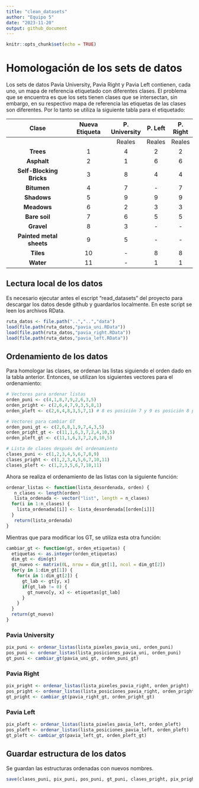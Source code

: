 ```yaml
---
title: "clean_datasets"
author: "Equipo 5"
date: "2023-11-20"
output: github_document
---
```


```r
knitr::opts_chunk$set(echo = TRUE)
```

# Homologación de los sets de datos

Los sets de datos Pavia University, Pavia Right y Pavia Left contienen, cada uno, un mapa de referencia etiquetado con diferentes clases. El problema que se encuentra es que los sets tienen clases que se intersectan, sin embargo, en su respectivo mapa de referencia las etiquetas de las clases son diferentes. Por lo tanto se utiliza la siguiente tabla para el etiquetado:

|          Clase           | Nueva Etiqueta | P. University | P. Left | P. Right |
|:------------------------:|:--------------:|:-------------:|:-------:|:--------:|
|                          |                |    Reales     | Reales  |  Reales  |
|        **Trees**         |       1        |       4       |    2    |    2     |
|       **Asphalt**        |       2        |       1       |    6    |    6     |
| **Self-Blocking Bricks** |       3        |       8       |    4    |    4     |
|       **Bitumen**        |       4        |       7       |   \-    |    7     |
|       **Shadows**        |       5        |       9       |    9    |    9     |
|       **Meadows**        |       6        |       2       |    3    |    3     |
|      **Bare soil**       |       7        |       6       |    5    |    5     |
|        **Gravel**        |       8        |       3       |   \-    |    \-    |
| **Painted metal sheets** |       9        |       5       |   \-    |    \-    |
|        **Tiles**         |       10       |      \-       |    8    |    8     |
|        **Water**         |       11       |      \-       |    1    |    1     |

## Lectura local de los datos

Es necesario ejecutar antes el escript "read_datasets" del proyecto para descargar los datos desde github y guardarlos localmente. En este script se leen los archivos RData.

```r
ruta_datos <- file.path("..","..","data")
load(file.path(ruta_datos,"pavia_uni.RData"))
load(file.path(ruta_datos,"pavia_right.RData"))
load(file.path(ruta_datos,"pavia_left.RData"))
```

## Ordenamiento de los datos

Para homologar las clases, se ordenan las listas siguiendo el orden dado en la tabla anterior. Entonces, se utilizan los siguientes vectores para el ordenamiento:

```r
# Vectores para ordenar listas
orden_puni <- c(4,1,8,7,9,2,6,3,5)
orden_pright <- c(2,6,4,7,9,3,5,8,1)
orden_pleft <- c(2,6,4,8,3,5,7,1) # 8 es posición 7 y 9 es posición 8 porque originalmente no tiene clase 7.

# Vectores para cambiar GT
orden_puni_gt <- c(2,6,8,1,9,7,4,3,5)
orden_pright_gt <- c(11,1,6,3,7,2,4,10,5)
orden_pleft_gt <- c(11,1,6,3,7,2,0,10,5)

# Lista de clases después del ordenamiento
clases_puni <- c(1,2,3,4,5,6,7,8,9)
clases_pright <- c(1,2,3,4,5,6,7,10,11)
clases_pleft <- c(1,2,3,5,6,7,10,11)
```

Ahora se realiza el ordenamiento de las listas con la siguiente función:

```r
ordenar_listas <- function(lista_desordenada, orden) {
   n_clases <- length(orden)
   lista_ordenada <- vector("list", length = n_clases)
  for(i in 1:n_clases) {
    lista_ordenada[[i]] <- lista_desordenada[[orden[i]]]
  }
   return(lista_ordenada)
}
```

Mientras que para modificar los GT, se utiliza esta otra función:

```r
cambiar_gt <- function(gt, orden_etiquetas) {
  etiquetas <- as.integer(orden_etiquetas)
  dim_gt <- dim(gt)
  gt_nuevo <- matrix(0L, nrow = dim_gt[1], ncol = dim_gt[2])
  for(y in 1:dim_gt[1]) {
    for(x in 1:dim_gt[2]) {
      gt_lab <- gt[y, x]
      if(gt_lab != 0) {
        gt_nuevo[y, x] <- etiquetas[gt_lab]
      }
    }
  }
  return(gt_nuevo)
}
```

### Pavia University

```r
pix_puni <- ordenar_listas(lista_pixeles_pavia_uni, orden_puni)
pos_puni <- ordenar_listas(lista_posiciones_pavia_uni, orden_puni)
gt_puni <- cambiar_gt(pavia_uni_gt, orden_puni_gt)
```

### Pavia Right

```r
pix_pright <- ordenar_listas(lista_pixeles_pavia_right, orden_pright)
pos_pright <- ordenar_listas(lista_posiciones_pavia_right, orden_pright)
gt_pright <- cambiar_gt(pavia_right_gt, orden_pright_gt)
```

### Pavia Left

```r
pix_pleft <- ordenar_listas(lista_pixeles_pavia_left, orden_pleft)
pos_pleft <- ordenar_listas(lista_posiciones_pavia_left, orden_pleft)
gt_pleft <- cambiar_gt(pavia_left_gt, orden_pleft_gt)
```

## Guardar estructura de los datos

Se guardan las estructuras ordenadas con nuevos nombres.

```r
save(clases_puni, pix_puni, pos_puni, gt_puni, clases_pright, pix_pright, pos_pright, gt_pright, clases_pleft, pix_pleft, pos_pleft, gt_pleft, file = file.path(ruta_datos,"datasets.RData"))
```

